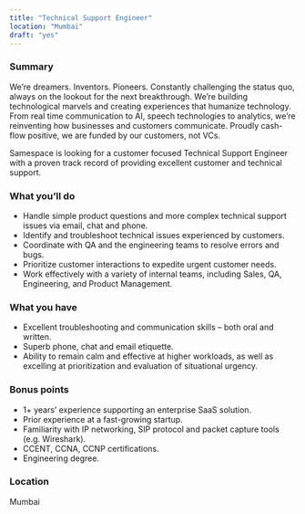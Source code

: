 ```yaml
---
title: "Technical Support Engineer"
location: "Mumbai"
draft: "yes"
---
```


### Summary

We’re dreamers. Inventors. Pioneers. Constantly challenging the status quo, always on the lookout for the next breakthrough. We’re building technological marvels and creating experiences that humanize technology. From real time communication to AI, speech technologies to analytics, we’re reinventing how businesses and customers communicate. Proudly cash-flow positive, we are funded by our customers, not VCs.

Samespace is looking for a customer focused Technical Support Engineer with a proven track record of providing excellent customer and technical support.

### What you’ll do

- Handle simple product questions and more complex technical support issues via email, chat and phone.
- Identify and troubleshoot technical issues experienced by customers.
- Coordinate with QA and the engineering teams to resolve errors and bugs.
- Prioritize customer interactions to expedite urgent customer needs.
- Work effectively with a variety of internal teams, including Sales, QA, Engineering, and Product Management.

### What you have

- Excellent troubleshooting and communication skills – both oral and written.
- Superb phone, chat and email etiquette.
- Ability to remain calm and effective at higher workloads, as well as excelling at prioritization and evaluation of situational urgency.

### Bonus points

- 1+ years’ experience supporting an enterprise SaaS solution.
- Prior experience at a fast-growing startup.
- Familiarity with IP networking, SIP protocol and packet capture tools (e.g. Wireshark).
- CCENT, CCNA, CCNP certifications.
- Engineering degree.

### Location

Mumbai
